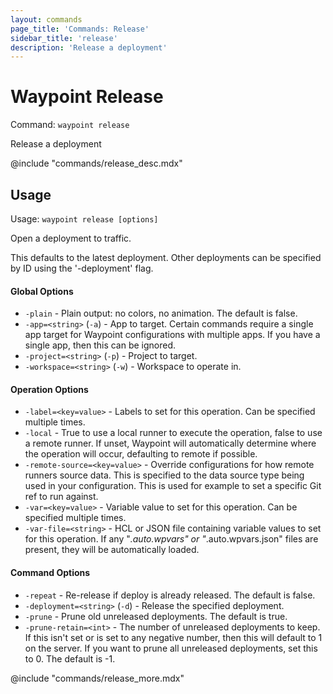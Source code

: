 ```yaml
---
layout: commands
page_title: 'Commands: Release'
sidebar_title: 'release'
description: 'Release a deployment'
---
```


# Waypoint Release

Command: `waypoint release`

Release a deployment

@include "commands/release_desc.mdx"

## Usage

Usage: `waypoint release [options]`

Open a deployment to traffic.

This defaults to the latest deployment. Other deployments can be
specified by ID using the '-deployment' flag.

#### Global Options

- `-plain` - Plain output: no colors, no animation. The default is false.
- `-app=<string>` (`-a`) - App to target. Certain commands require a single app target for Waypoint configurations with multiple apps. If you have a single app, then this can be ignored.
- `-project=<string>` (`-p`) - Project to target.
- `-workspace=<string>` (`-w`) - Workspace to operate in.

#### Operation Options

- `-label=<key=value>` - Labels to set for this operation. Can be specified multiple times.
- `-local` - True to use a local runner to execute the operation, false to use a remote runner.
  If unset, Waypoint will automatically determine where the operation will occur,
  defaulting to remote if possible.
- `-remote-source=<key=value>` - Override configurations for how remote runners source data. This is specified to the data source type being used in your configuration. This is used for example to set a specific Git ref to run against.
- `-var=<key=value>` - Variable value to set for this operation. Can be specified multiple times.
- `-var-file=<string>` - HCL or JSON file containing variable values to set for this operation. If any "_.auto.wpvars" or "_.auto.wpvars.json" files are present, they will be automatically loaded.

#### Command Options

- `-repeat` - Re-release if deploy is already released. The default is false.
- `-deployment=<string>` (`-d`) - Release the specified deployment.
- `-prune` - Prune old unreleased deployments. The default is true.
- `-prune-retain=<int>` - The number of unreleased deployments to keep. If this isn't set or is set to any negative number, then this will default to 1 on the server. If you want to prune all unreleased deployments, set this to 0. The default is -1.

@include "commands/release_more.mdx"
